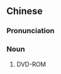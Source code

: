 ==Chinese==
{{zh-forms|type=112}}

===Pronunciation===
{{zh-pron
|m=yǐng yīn guāngdié
|cat=n
}}

===Noun===
{{zh-noun}}
# {{lb|zh|Taiwanese Mandarin}} DVD-ROM